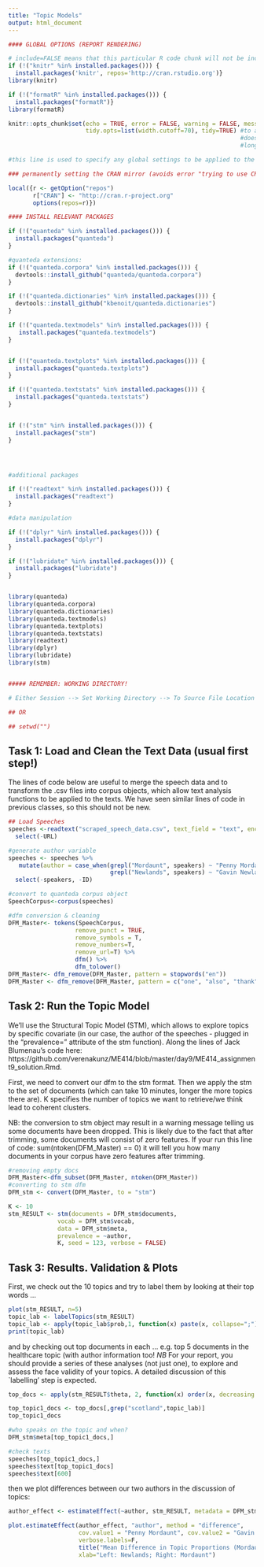 ```yaml
---
title: "Topic Models"
output: html_document
---
```


```r

#### GLOBAL OPTIONS (REPORT RENDERING)

# include=FALSE means that this particular R code chunk will not be included in the final report. Useful for global settings or bits of code that might not be necessary to show in the final report (settings/set-up lines of code).
if (!("knitr" %in% installed.packages())) {
  install.packages('knitr', repos='http://cran.rstudio.org')}
library(knitr)

if (!("formatR" %in% installed.packages())) {
  install.packages("formatR")}
library(formatR)

knitr::opts_chunk$set(echo = TRUE, error = FALSE, warning = FALSE, message = FALSE, fig.align = "center",
                      tidy.opts=list(width.cutoff=70), tidy=TRUE) #to avoid source code going out of bounds
                                                                  #does not work if single var name is too
                                                                  #long though, as in point 5 below!  

#this line is used to specify any global settings to be applied to the R Markdown script.   The example sets all code chunks as “echo=TRUE”, meaning they will be included in the final rendered version, whereas error/warning messages or any other messages from R will not be displayed in the final, 'knitted' R Markdown file.

### permanently setting the CRAN mirror (avoids error "trying to use CRAN without setting a mirror")

local({r <- getOption("repos")
       r["CRAN"] <- "http://cran.r-project.org"
       options(repos=r)})

```




```r

#### INSTALL RELEVANT PACKAGES

if (!("quanteda" %in% installed.packages())) {
  install.packages("quanteda")
}

#quanteda extensions: 
if (!("quanteda.corpora" %in% installed.packages())) {
  devtools::install_github("quanteda/quanteda.corpora")
}

if (!("quanteda.dictionaries" %in% installed.packages())) {
  devtools::install_github("kbenoit/quanteda.dictionaries")
}

if (!("quanteda.textmodels" %in% installed.packages())) {
   install.packages("quanteda.textmodels")
}


if (!("quanteda.textplots" %in% installed.packages())) {
  install.packages("quanteda.textplots")
}

if (!("quanteda.textstats" %in% installed.packages())) {
  install.packages("quanteda.textstats")
}


if (!("stm" %in% installed.packages())) {
  install.packages("stm")
}




#additional packages

if (!("readtext" %in% installed.packages())) {
  install.packages("readtext")
}

#data manipulation

if (!("dplyr" %in% installed.packages())) {
  install.packages("dplyr")
}

if (!("lubridate" %in% installed.packages())) {
  install.packages("lubridate")
}


library(quanteda)
library(quanteda.corpora)
library(quanteda.dictionaries)
library(quanteda.textmodels)
library(quanteda.textplots)
library(quanteda.textstats)
library(readtext)
library(dplyr)
library(lubridate)
library(stm)



```




```r
##### REMEMBER: WORKING DIRECTORY!

# Either Session --> Set Working Directory --> To Source File Location (should do it automatically, but only when knitting - so, if you want to run the code bit by bit first do set the wd here). To Source File Location means that the data will be imported and saved IN THE SAME FOLDER where you saved the RMarkdown file you're working with!

## OR

## setwd("")

```


## Task 1: Load and Clean the Text Data (usual first step!)

The lines of code below are useful to merge the speech data and to transform the .csv files into corpus objects, which allow text analysis functions to be applied to the texts. We have seen similar lines of code in previous classes, so this should not be new.


```r
## Load Speeches
speeches <-readtext("scraped_speech_data.csv", text_field = "text", encoding = "ISO-8859-1") %>%
  select(-URL)

#generate author variable
speeches <- speeches %>%  
   mutate(author = case_when(grepl("Mordaunt", speakers) ~ "Penny Mordaunt",
                             grepl("Newlands", speakers) ~ "Gavin Newlands")) %>%
  select(-speakers, -ID)

#convert to quanteda corpus object
SpeechCorpus<-corpus(speeches)

#dfm conversion & cleaning
DFM_Master<- tokens(SpeechCorpus, 
                   remove_punct = TRUE, 
                   remove_symbols = T, 
                   remove_numbers=T, 
                   remove_url=T) %>%
                   dfm() %>%
                   dfm_tolower()
DFM_Master<- dfm_remove(DFM_Master, pattern = stopwords("en"))
DFM_Master <- dfm_remove(DFM_Master, pattern = c("one", "also", "thank", "many", "hon", "can", "member"))

```

## Task 2: Run the Topic Model

We'll use the Structural Topic Model (STM), which allows to explore topics by specific covariate (in our case, the author of the speeches - plugged in the "prevalence=" attribute of the stm function). Along the lines of Jack Blumenau's code here: https://github.com/verenakunz/ME414/blob/master/day9/ME414_assignment9_solution.Rmd.

First, we need to convert our dfm to the stm format. Then we apply the stm to the set of documents (which can take 10 minutes, longer the more topics there are). K specifies the number of topics we want to retrieve/we think lead to coherent clusters.

NB: the conversion to stm object may result in a warning message telling us some documents have been dropped. This is likely due to the fact that after trimming, some documents will consist of zero features. If your run this line of code: sum(ntoken(DFM_Master) == 0) it will tell you how many documents in your corpus have zero features after trimming.

```r
#removing empty docs
DFM_Master<-dfm_subset(DFM_Master, ntoken(DFM_Master))
#converting to stm dfm
DFM_stm <- convert(DFM_Master, to = "stm")

```

```r
K <- 10
stm_RESULT <- stm(documents = DFM_stm$documents, 
              vocab = DFM_stm$vocab, 
              data = DFM_stm$meta,
              prevalence = ~author,
              K, seed = 123, verbose = FALSE)
```


## Task 3: Results. Validation & Plots

First, we check out the 10 topics and try to label them by looking at their top words ...

```r
plot(stm_RESULT, n=5)
topic_lab <- labelTopics(stm_RESULT)
topic_lab <- apply(topic_lab$prob,1, function(x) paste(x, collapse=";"))
print(topic_lab)
```

and by checking out top documents in each ... e.g. top 5 documents in the healthcare topic (with author information too!
*NB* For your report, you should provide a series of these analyses (not just one), to explore and assess the face validity of your topics. A detailed discussion of this `labelling' step is expected.

```r
top_docs <- apply(stm_RESULT$theta, 2, function(x) order(x, decreasing = T)[1:5])

top_topic1_docs <- top_docs[,grep("scotland",topic_lab)]
top_topic1_docs

#who speaks on the topic and when?
DFM_stm$meta[top_topic1_docs,]

#check texts
speeches[top_topic1_docs,]
speeches$text[top_topic1_docs]
speeches$text[600]

```

then we plot differences between our two authors in the discussion of topics:

```r
author_effect <- estimateEffect(~author, stm_RESULT, metadata = DFM_stm$meta)

plot.estimateEffect(author_effect, "author", method = "difference", 
                    cov.value1 = "Penny Mordaunt", cov.value2 = "Gavin Newlands",
                    verbose.labels=F,
                    title("Mean Difference in Topic Proportions (Mordaunt-Newlands)"),
                    xlab="Left: Newlands; Right: Mordaunt")

                    
```



